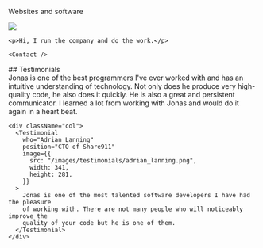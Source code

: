 
<FirstHeader className="mb-0">Websites and software</FirstHeader>

<Section>
  <div className="clearfix">
    <Image src="/images/jonas.png" width={281} height={281} className="mb-2 mb-md-0 float-md-start me-md-2" />

    <p>Hi, I run the company and do the work.</p>

    <Contact />

  </div>
</Section>

<Section>
  ## Testimonials

  <div className="row">
    <div className="col mb-3 mb-md-0">
      <Testimonial
        who="Sam Hatoum"
        position="Founder of Xolv.io"
        image={{
          src: "/images/testimonials/sam_hatoum.jpg",
          width: 300,
          height: 281,
        }}
      >
        Jonas is one of the best programmers I&#39;ve ever worked with and has an
        intuitive understanding of technology. Not only does he produce very
        high-quality code, he also does it quickly. He is also a great and persistent
        communicator. I learned a lot from working with Jonas and would do it again in
        a heart beat.
      </Testimonial>
    </div>

    <div className="col">
      <Testimonial
        who="Adrian Lanning"
        position="CTO of Share911"
        image={{
          src: "/images/testimonials/adrian_lanning.png",
          width: 341,
          height: 281,
        }}
      >
        Jonas is one of the most talented software developers I have had the pleasure
        of working with. There are not many people who will noticeably improve the
        quality of your code but he is one of them.
      </Testimonial>
    </div>

  </div>
</Section>

<Section>
  <div className="text-center">
    <Contact className="btn-lg" />
  </div>
</Section>
